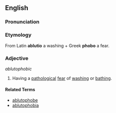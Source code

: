 ==English==

===Pronunciation===
{{substub}}

===Etymology===
From Latin '''ablutio''' a washing + Greek '''phobo''' a fear.

===Adjective===
''ablutophobic''

# Having a [[pathology|pathological]] [[fear]] of [[wash|washing]] or [[bathe|bathing]].

====Related Terms====
* [[ablutophobe]]
* [[ablutophobia]]